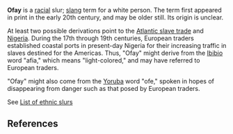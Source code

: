 '''Ofay''' is a [[race|racial]] slur; [[slang]] term for a white person.  The term first appeared in print in the early 20th century, and may be older still.{{fact}}  Its origin is unclear.

At least two possible derivations point to the [[Atlantic slave trade]] and [[Nigeria]].  During the 17th through 19th centuries, European traders established coastal ports in present-day Nigeria for their increasing traffic in slaves destined for the Americas.  Thus, "Ofay" might derive from the [[Ibibio]] word "afia," which means "light-colored," and may have referred to European traders.  

"Ofay" might also come from the [[Yoruba language|Yoruba]] word "ofe," spoken in hopes of disappearing from danger such as that posed by European traders.

See [[List of ethnic slurs]] 

== References ==
{{unreferenced}}